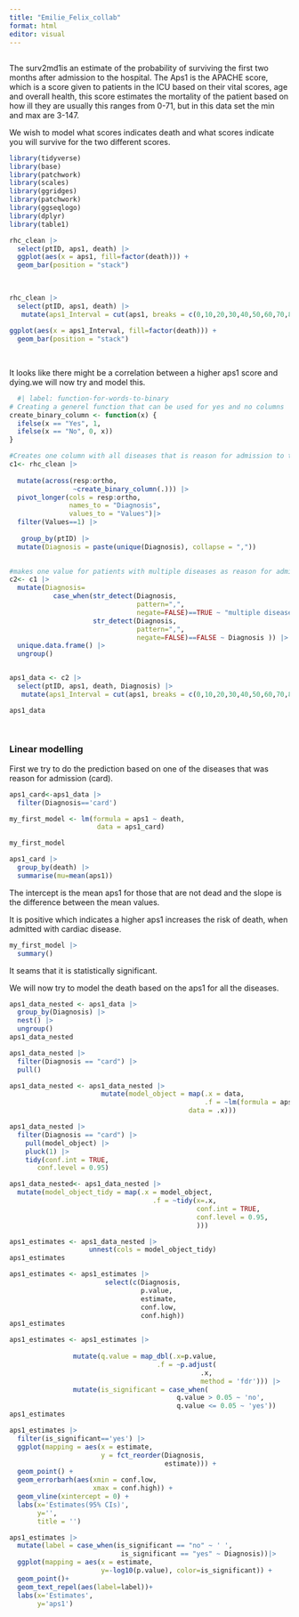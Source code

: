 ```yaml
---
title: "Emilie_Felix_collab"
format: html
editor: visual
---
```


## 

The surv2md1is an estimate of the probability of surviving the first two months after admission to the hospital. The Aps1 is the APACHE score, which is a score given to patients in the ICU based on their vital scores, age and overall health, this score estimates the mortality of the patient based on how ill they are usually this ranges from 0-71, but in this data set the min and max are 3-147.

We wish to model what scores indicates death and what scores indicate you will survive for the two different scores.

```r
library(tidyverse)
library(base)
library(patchwork)
library(scales)
library(ggridges)
library(patchwork)
library(ggseqlogo)
library(dplyr)
library(table1)
```

```r
rhc_clean |> 
  select(ptID, aps1, death) |> 
  ggplot(aes(x = aps1, fill=factor(death))) +
  geom_bar(position = "stack") 
  
  
```

```r
rhc_clean |> 
  select(ptID, aps1, death) |> 
   mutate(aps1_Interval = cut(aps1, breaks = c(0,10,20,30,40,50,60,70,80,90,100,110,120,130,140,150), labels = c("0-10", "10-20", "20-30", "30-40", "40-50","50-60", "60-70", "70-80", "80-90", "90-100","100-110", "110-120", "120-130", "130-140", "140-150"))) |> 
  
ggplot(aes(x = aps1_Interval, fill=factor(death))) +
  geom_bar(position = "stack") 
  
  
```

It looks like there might be a correlation between a higher aps1 score and dying.we will now try and model this.

```r
  #| label: function-for-words-to-binary
# Creating a generel function that can be used for yes and no columns
create_binary_column <- function(x) {
  ifelse(x == "Yes", 1, 
  ifelse(x == "No", 0, x))
}

#Creates one column with all diseases that is reason for admission to the hospital
c1<- rhc_clean |>
    
  mutate(across(resp:ortho, 
                ~create_binary_column(.))) |>
  pivot_longer(cols = resp:ortho,
               names_to = "Diagnosis",
               values_to = "Values")|> 
  filter(Values==1) |> 
  
   group_by(ptID) |> 
  mutate(Diagnosis = paste(unique(Diagnosis), collapse = ",")) 
  

#makes one value for patients with multiple diseases as reason for admission and delete repeated columns
c2<- c1 |>
  mutate(Diagnosis=
           case_when(str_detect(Diagnosis, 
                                pattern=",",
                                negate=FALSE)==TRUE ~ "multiple diseases", 
                     str_detect(Diagnosis, 
                                pattern=",",
                                negate=FALSE)==FALSE ~ Diagnosis )) |> 
  unique.data.frame() |> 
  ungroup()


aps1_data <- c2 |> 
  select(ptID, aps1, death, Diagnosis) |> 
   mutate(aps1_Interval = cut(aps1, breaks = c(0,10,20,30,40,50,60,70,80,90,100,110,120,130,140,150), labels = c("0-10", "10-20", "20-30", "30-40", "40-50","50-60", "60-70", "70-80", "80-90", "90-100","100-110", "110-120", "120-130", "130-140", "140-150")))

aps1_data

   
```

### **Linear modelling**

First we try to do the prediction based on one of the diseases that was reason for admission (card).

```r

aps1_card<-aps1_data |> 
  filter(Diagnosis=='card')

my_first_model <- lm(formula = aps1 ~ death,
                      data = aps1_card)

my_first_model
```

```r
aps1_card |> 
  group_by(death) |> 
  summarise(mu=mean(aps1))

```

The intercept is the mean aps1 for those that are not dead and the slope is the difference between the mean values.

It is positive which indicates a higher aps1 increases the risk of death, when admitted with cardiac disease.

```r
my_first_model |> 
  summary()
```

It seams that it is statistically significant.

We will now try to model the death based on the aps1 for all the diseases.

```r
aps1_data_nested <- aps1_data |> 
  group_by(Diagnosis) |> 
  nest() |> 
  ungroup()
aps1_data_nested
```

```r
aps1_data_nested |> 
  filter(Diagnosis == "card") |> 
  pull()
```

```r

aps1_data_nested <- aps1_data_nested |> 
                       mutate(model_object = map(.x = data,
                                                 .f = ~lm(formula = aps1 ~ death, 
                                             data = .x)))
```

```r

aps1_data_nested |>   
  filter(Diagnosis == "card") |> 
    pull(model_object) |> 
    pluck(1) |>
    tidy(conf.int = TRUE,
       conf.level = 0.95)
```

```r
aps1_data_nested<- aps1_data_nested |> 
  mutate(model_object_tidy = map(.x = model_object,
                                    .f = ~tidy(x=.x,
                                               conf.int = TRUE,
                                               conf.level = 0.95,
                                               )))
```

```r
aps1_estimates <- aps1_data_nested |>  
                    unnest(cols = model_object_tidy)
aps1_estimates
```

```r
aps1_estimates <- aps1_estimates |> 
                        select(c(Diagnosis, 
                                 p.value, 
                                 estimate, 
                                 conf.low, 
                                 conf.high))
aps1_estimates
```

```r
aps1_estimates <- aps1_estimates |>
                    
                mutate(q.value = map_dbl(.x=p.value,
                                     .f = ~p.adjust(
                                                .x, 
                                                method = 'fdr'))) |>   
                mutate(is_significant = case_when(
                                          q.value > 0.05 ~ 'no',
                                          q.value <= 0.05 ~ 'yes'))
aps1_estimates
```

```r
aps1_estimates |> 
  filter(is_significant=='yes') |> 
  ggplot(mapping = aes(x = estimate,
                       y = fct_reorder(Diagnosis,
                                       estimate))) +
  geom_point() +
  geom_errorbarh(aes(xmin = conf.low, 
                     xmax = conf.high)) +
  geom_vline(xintercept = 0) +
  labs(x='Estimates(95% CIs)', 
       y='',
       title = '')
```

```r
aps1_estimates |> 
  mutate(label = case_when(is_significant == "no" ~ ' ',
                            is_significant == "yes" ~ Diagnosis))|> 
  ggplot(mapping = aes(x = estimate,
                       y=-log10(p.value), color=is_significant)) +
  geom_point()+
  geom_text_repel(aes(label=label))+
  labs(x='Estimates', 
       y='aps1')
```
